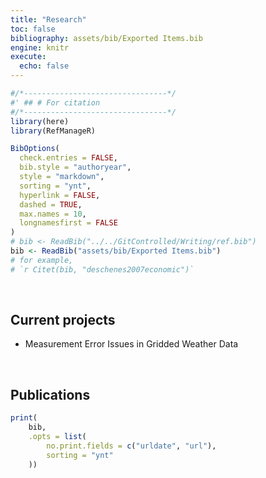 ```yaml
---
title: "Research"
toc: false
bibliography: assets/bib/Exported Items.bib
engine: knitr
execute: 
  echo: false
---
```


```r
#/*--------------------------------*/
#' ## # For citation
#/*--------------------------------*/
library(here)
library(RefManageR)

BibOptions(
  check.entries = FALSE,
  bib.style = "authoryear",
  style = "markdown",
  sorting = "ynt", 
  hyperlink = FALSE,
  dashed = TRUE,
  max.names = 10,
  longnamesfirst = FALSE
)
# bib <- ReadBib("../../GitControlled/Writing/ref.bib")
bib <- ReadBib("assets/bib/Exported Items.bib")
# for example,
# `r Citet(bib, "deschenes2007economic")`
```

<br>

## Current projects

- Measurement Error Issues in Gridded Weather Data

<br>

## Publications

```r
print(
    bib,
    .opts = list(
        no.print.fields = c("urldate", "url"),
        sorting = "ynt"
    ))
```
